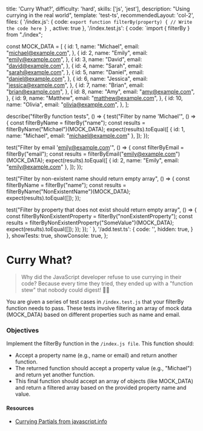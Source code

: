   title: 'Curry What?',
  difficulty: 'hard',
  skills: ['js', 'jest'],
  description:
    "Using currying in the real world",
  template: 'test-ts',
  recommendedLayout: 'col-2',
  files: {
    '/index.js': {
      code: `export function filterBy(property) {
  // Write the code here
}
`,
      active: true
    },
    '/index.test.js': {
      code: `import { filterBy } from "./index";

const MOCK_DATA = [
  {
    id: 1,
    name: "Michael",
    email: "michael@example.com",
  },
  {
    id: 2,
    name: "Emily",
    email: "emily@example.com",
  },
  {
    id: 3,
    name: "David",
    email: "david@example.com",
  },
  {
    id: 4,
    name: "Sarah",
    email: "sarah@example.com",
  },
  {
    id: 5,
    name: "Daniel",
    email: "daniel@example.com",
  },
  {
    id: 6,
    name: "Jessica",
    email: "jessica@example.com",
  },
  {
    id: 7,
    name: "Brian",
    email: "brian@example.com",
  },
  {
    id: 8,
    name: "Amy",
    email: "amy@example.com",
  },
  {
    id: 9,
    name: "Matthew",
    email: "matthew@example.com",
  },
  {
    id: 10,
    name: "Olivia",
    email: "olivia@example.com",
  },
];

describe("filterBy function tests", () => {
  test("Filter by name 'Michael'", () => {
    const filterByName = filterBy("name");
    const results = filterByName("Michael")(MOCK_DATA);
    expect(results).toEqual([
      { id: 1, name: "Michael", email: "michael@example.com" },
    ]);
  });

  test("Filter by email 'emily@example.com'", () => {
    const filterByEmail = filterBy("email");
    const results = filterByEmail("emily@example.com")(MOCK_DATA);
    expect(results).toEqual([
      { id: 2, name: "Emily", email: "emily@example.com" },
    ]);
  });

  test("Filter by non-existent name should return empty array", () => {
    const filterByName = filterBy("name");
    const results = filterByName("NonExistentName")(MOCK_DATA);
    expect(results).toEqual([]);
  });

  test("Filter by property that does not exist should return empty array", () => {
    const filterByNonExistentProperty = filterBy("nonExistentProperty");
    const results = filterByNonExistentProperty("SomeValue")(MOCK_DATA);
    expect(results).toEqual([]);
  });
});
`
      },
    '/add.test.ts': {
      code: '',
      hidden: true,
    }
  },
  showTests: true,
  showConsole: true,
};

# Curry What?

> Why did the JavaScript developer refuse to use currying in their code?
> Because every time they tried, they ended up with a "function stew" that nobody could digest! 🥘😄

You are given a series of test cases in `/index.test.js` that your filterBy function needs to pass. These tests involve filtering an array of mock data (MOCK_DATA) based on different properties such as name and email.

### Objectives

Implement the filterBy function in the `/index.js file`. This function should:
- Accept a property name (e.g., name or email) and return another function.
- The returned function should accept a property value (e.g., "Michael") and return yet another function.
- This final function should accept an array of objects (like MOCK_DATA) and return a filtered array based on the provided property name and value.

#### Resources

- <a href="https://javascript.info/currying-partials" target="_blank">Currying Partials from javascript.info</a>